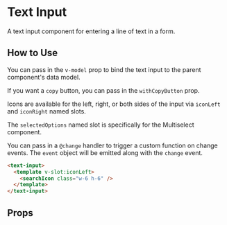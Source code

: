 
# Text Input

A text input component for entering a line of text in a form.

<Preview>
  <Story id="components-text-input--primary" />
</Preview>

## How to Use

You can pass in the `v-model` prop to bind the text input to the parent component's data model.

If you want a `copy` button, you can pass in the `withCopyButton` prop.

Icons are available for the left, right, or both sides of the input via `iconLeft` and `iconRight` named slots.

The `selectedOptions` named slot is specifically for the Multiselect component.

You can pass in a `@change` handler to trigger a custom function on change events. The `event` object will be emitted along with the `change` event.

```html
<text-input>
  <template v-slot:iconLeft>
    <searchIcon class="w-6 h-6" />
  </template>
</text-input>
```

## Props

<ArgsTable story={PRIMARY_STORY} />
